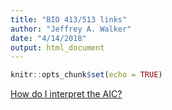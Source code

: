 ```yaml
---
title: "BIO 413/513 links"
author: "Jeffrey A. Walker"
date: "4/14/2018"
output: html_document
---
```


```r
knitr::opts_chunk$set(echo = TRUE)
```

[How do I interpret the AIC?](http://www.seascapemodels.org/rstats/2018/04/13/how-to-use-the-AIC.html)